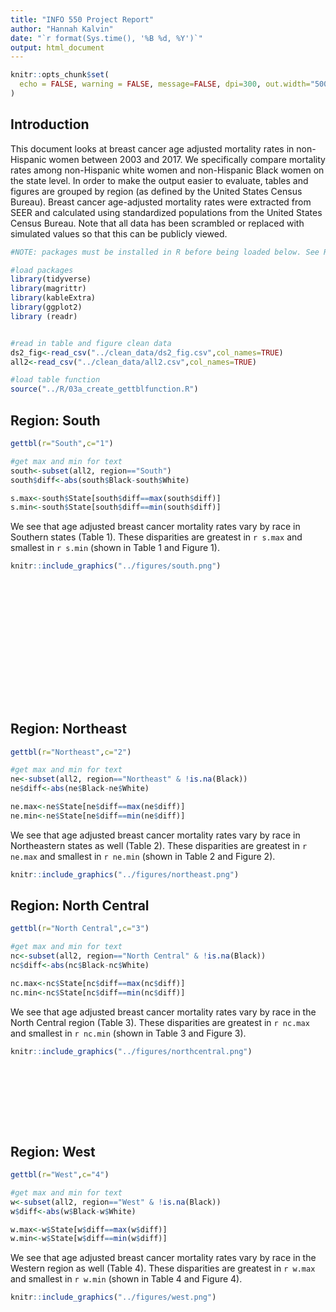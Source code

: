 ```yaml
---
title: "INFO 550 Project Report"
author: "Hannah Kalvin"
date: "`r format(Sys.time(), '%B %d, %Y')`"
output: html_document
---
```


```r
knitr::opts_chunk$set(
  echo = FALSE, warning = FALSE, message=FALSE, dpi=300, out.width="500",out.height="500",fig.align = "center"
)
```

## Introduction
This document looks at breast cancer age adjusted mortality rates in non-Hispanic women between 2003 and 2017. We specifically compare mortality rates among non-Hispanic white women and non-Hispanic Black women on the state level. In order to make the output easier to evaluate, tables and figures are grouped by region (as defined by the United States Census Bureau). Breast cancer age-adjusted mortality rates were extracted from SEER and calculated using standardized populations from the United States Census Bureau. Note that all data has been scrambled or replaced with simulated values so that this can be publicly viewed.

```r
#NOTE: packages must be installed in R before being loaded below. See README.md file for instructions

#load packages
library(tidyverse)
library(magrittr)
library(kableExtra)
library(ggplot2)
library (readr)


#read in table and figure clean data
ds2_fig<-read_csv("../clean_data/ds2_fig.csv",col_names=TRUE)
all2<-read_csv("../clean_data/all2.csv",col_names=TRUE)
```

```r
#load table function
source("../R/03a_create_gettblfunction.R")
```
<!--format spacing in html doc-->
<div style="margin-bottom:240px;"> 
## Region: South
```r
gettbl(r="South",c="1")

#get max and min for text
south<-subset(all2, region=="South")
south$diff<-abs(south$Black-south$White)

s.max<-south$State[south$diff==max(south$diff)]
s.min<-south$State[south$diff==min(south$diff)]
```




We see that age adjusted breast cancer mortality rates vary by race in Southern states (Table 1). These disparities are greatest in `r s.max` and smallest in `r s.min` (shown in Table 1 and Figure 1).


```r

knitr::include_graphics("../figures/south.png")

```
</div>
<!--format spacing in html doc-->
<div style="margin-bottom:200px;"> 
## Region: Northeast
```r
gettbl(r="Northeast",c="2")

#get max and min for text
ne<-subset(all2, region=="Northeast" & !is.na(Black))
ne$diff<-abs(ne$Black-ne$White)

ne.max<-ne$State[ne$diff==max(ne$diff)]
ne.min<-ne$State[ne$diff==min(ne$diff)]
```


We see that age adjusted breast cancer mortality rates vary by race in Northeastern states as well (Table 2). These disparities are greatest in `r ne.max` and smallest in `r ne.min` (shown in Table 2 and Figure 2).

```r
knitr::include_graphics("../figures/northeast.png")
```
 <!--format spacing in html doc-->
<div style="margin-bottom:140px;">
## Region: North Central
```r
gettbl(r="North Central",c="3")

#get max and min for text
nc<-subset(all2, region=="North Central" & !is.na(Black))
nc$diff<-abs(nc$Black-nc$White)

nc.max<-nc$State[nc$diff==max(nc$diff)]
nc.min<-nc$State[nc$diff==min(nc$diff)]
```


We see that age adjusted breast cancer mortality rates vary by race in the North Central region (Table 3). These disparities are greatest in `r nc.max` and smallest in `r nc.min` (shown in Table 3 and Figure 3).

```r
knitr::include_graphics("../figures/northcentral.png")
```
</div>
<!--format spacing in html doc-->
<div style="margin-bottom:200px;"> 
## Region: West
```r
gettbl(r="West",c="4")

#get max and min for text
w<-subset(all2, region=="West" & !is.na(Black))
w$diff<-abs(w$Black-w$White)

w.max<-w$State[w$diff==max(w$diff)]
w.min<-w$State[w$diff==min(w$diff)]
```


We see that age adjusted breast cancer mortality rates vary by race in the Western region as well (Table 4). These disparities are greatest in `r w.max` and smallest in `r w.min` (shown in Table 4 and Figure 4).

```r
knitr::include_graphics("../figures/west.png")
```


